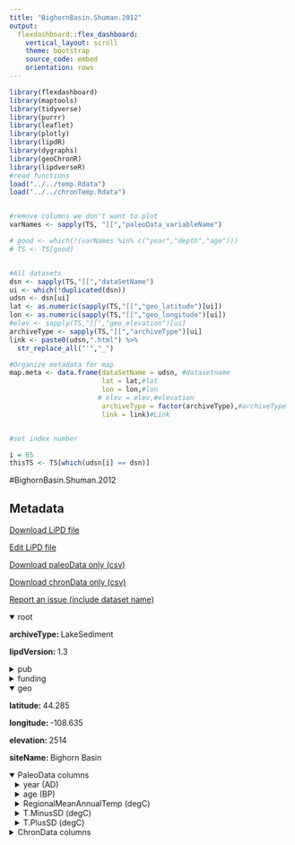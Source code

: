 ```yaml
---
title: "BighornBasin.Shuman.2012"
output: 
  flexdashboard::flex_dashboard:
    vertical_layout: scroll
    theme: bootstrap
    source_code: embed
    orientation: rows
---
```


```r
library(flexdashboard)
library(maptools)
library(tidyverse)
library(purrr)
library(leaflet)
library(plotly)
library(lipdR)
library(dygraphs)
library(geoChronR)
library(lipdverseR)
#read functions
load("../../temp.Rdata")
load("../../chronTemp.Rdata")


#remove columns we don't want to plot
varNames <- sapply(TS, "[[","paleoData_variableName")

# good <- which(!(varNames %in% c("year","depth","age")))
# TS <- TS[good]


#All datasets
dsn <- sapply(TS,"[[","dataSetName")
ui <- which(!duplicated(dsn))
udsn <- dsn[ui]
lat <- as.numeric(sapply(TS,"[[","geo_latitude")[ui])
lon <- as.numeric(sapply(TS,"[[","geo_longitude")[ui])
#elev <- sapply(TS,"[[","geo_elevation")[ui]
archiveType <- sapply(TS,"[[","archiveType")[ui]
link <- paste0(udsn,".html") %>% 
  str_replace_all("'","_")

#Organize metadata for map
map.meta <- data.frame(dataSetName = udsn, #datasetname
                       lat = lat,#lat
                       lon = lon,#lon
                      # elev = elev,#elevation
                       archiveType = factor(archiveType),#archiveType
                       link = link)#Link


#set index number

i = 65
thisTS <- TS[which(udsn[i] == dsn)]
```
#BighornBasin.Shuman.2012

Metadata {.sidebar}
-------------------------------------
[Download LiPD file](BighornBasin.Shuman.2012.lpd)
            

[Edit LiPD file](http://lipd.net/playground?source=http://lipdverse.org/globalHolocene/0_25_5/BighornBasin.Shuman.2012.lpd)
            

[Download paleoData only (csv)](BighornBasin.Shuman.2012.csv)
            

[Download chronData only (csv)](BighornBasin.Shuman.2012-chron.csv)
            

[Report an issue (include dataset name)](https://github.com/nickmckay/LiPDverse/issues)

<details open style="margin-left: 0px">
<summary>root</summary>
<p style="margin-left: 0px"><strong>archiveType: </strong>LakeSediment
<p style="margin-left: 0px"><strong>lipdVersion: </strong>1.3
</details>
<details>
<summary>pub</summary>
<details style="margin-left: 10px">
<summary>pub1</summary>
<p style="margin-left: 10px"><strong>author: </strong>list(list(name = "Kelly, R. L."), list(name = "Surovell, T. A."), list(name = "Shuman, B. N."), list(name = "Smith, G. M."))
<p style="margin-left: 10px"><strong>citeKey: </strong>needs0needsatitle
<p style="margin-left: 10px"><strong>journal: </strong>Proceedings of the National Academy of Sciences
<p style="margin-left: 10px"><strong>volume: </strong>110
<p style="margin-left: 10px"><strong>pages: </strong>443-447
<p style="margin-left: 10px"><strong>title: </strong>A continuous climatic impact on Holocene human population in the Rocky Mountains
</details>
<details style="margin-left: 10px">
<summary>pub2</summary>
<p style="margin-left: 10px"><strong>author: </strong>list(list(name = NA))
</details>
</details>
<details>
<summary>funding</summary>
<details style="margin-left: 10px">
<summary>funding1</summary>
<p style="margin-left: 10px"><strong>agency: </strong>Funding Agency
<p style="margin-left: 10px"><strong>grant: </strong>Grant name or number
</details>
</details>
<details open style="margin-left: 0px">
<summary>geo</summary>
<p style="margin-left: 0px"><strong>latitude: </strong>44.285
<p style="margin-left: 0px"><strong>longitude: </strong>-108.635
<p style="margin-left: 0px"><strong>elevation: </strong>2514
<p style="margin-left: 0px"><strong>siteName: </strong>Bighorn Basin
</details>
<details open>
<summary>PaleoData columns</summary>
<details style="margin-left: 10px">
<summary>year (AD)</summary>
<p style="margin-left: 10px"><strong>TSid: </strong>WEBea0cbee2
<p style="margin-left: 10px"><strong>variableName: </strong>year
<p style="margin-left: 10px"><strong>units: </strong>AD
<p style="margin-left: 10px"><strong>description: </strong>Year AD
</details>
<details style="margin-left: 10px">
<summary>age (BP)</summary>
<p style="margin-left: 10px"><strong>TSid: </strong>WEB4eef25f5
<p style="margin-left: 10px"><strong>variableName: </strong>age
<p style="margin-left: 10px"><strong>units: </strong>BP
<p style="margin-left: 10px"><strong>description: </strong>Years before present (1950) yr BP
</details>
<details style="margin-left: 10px">
<summary>RegionalMeanAnnualTemp (degC)</summary>
<p style="margin-left: 10px"><strong>TSid: </strong>LPD07ea24cb
<p style="margin-left: 10px"><strong>variableName: </strong>RegionalMeanAnnualTemp
<p style="margin-left: 10px"><strong>units: </strong>degC
<p style="margin-left: 10px"><strong>description: </strong>Average temperature reconstruction from Buckbean Fen and Sherd Lake
<p style="margin-left: 10px"><strong>useInGlobalTemperatureAnalysis: </strong>TRUE
<details>
<summary>interpretation</summary>
<details style="margin-left: 20px">
<summary>1</summary>
<p style="margin-left: 20px"><strong>direction: </strong>positive
<p style="margin-left: 20px"><strong>interpDirection: </strong>positive
<p style="margin-left: 20px"><strong>scope: </strong>climate
<p style="margin-left: 20px"><strong>seasonality: </strong>1 2 3 4 5 6 7 8 9 10 11 12
<p style="margin-left: 20px"><strong>variable: </strong>T
<p style="margin-left: 20px"><strong>variableDetail: </strong>MAT
</details>
</details>
</details>
<details style="margin-left: 10px">
<summary>T.MinusSD (degC)</summary>
<p style="margin-left: 10px"><strong>TSid: </strong>LPDce384646
<p style="margin-left: 10px"><strong>variableName: </strong>T.MinusSD
<p style="margin-left: 10px"><strong>units: </strong>degC
<p style="margin-left: 10px"><strong>useInGlobalTemperatureAnalysis: </strong>FALSE
</details>
<details style="margin-left: 10px">
<summary>T.PlusSD (degC)</summary>
<p style="margin-left: 10px"><strong>TSid: </strong>LPD206437bb
<p style="margin-left: 10px"><strong>variableName: </strong>T.PlusSD
<p style="margin-left: 10px"><strong>units: </strong>degC
<p style="margin-left: 10px"><strong>useInGlobalTemperatureAnalysis: </strong>FALSE
</details>
<details>
<summary>ChronData columns</summary>
<details style="margin-left: 10px">
<summary>age (unitless)</summary>
<p style="margin-left: 10px"><strong>TSid: </strong>LPD8575ae48
<p style="margin-left: 10px"><strong>variableName: </strong>age
<p style="margin-left: 10px"><strong>units: </strong>unitless
</details>
<details style="margin-left: 10px">
<summary>dummy2 (unitless)</summary>
<p style="margin-left: 10px"><strong>TSid: </strong>LPD656df09c
<p style="margin-left: 10px"><strong>variableName: </strong>dummy2
<p style="margin-left: 10px"><strong>units: </strong>unitless
</details>
<details style="margin-left: 10px">
<summary>dummy3 (unitless)</summary>
<p style="margin-left: 10px"><strong>TSid: </strong>LPD91b17d33
<p style="margin-left: 10px"><strong>variableName: </strong>dummy3
<p style="margin-left: 10px"><strong>units: </strong>unitless
</details>
<details style="margin-left: 10px">
<summary>dummy4 (unitless)</summary>
<p style="margin-left: 10px"><strong>TSid: </strong>LPD0d06288d
<p style="margin-left: 10px"><strong>variableName: </strong>dummy4
<p style="margin-left: 10px"><strong>units: </strong>unitless
</details>

Row {.tabset .tabset-fade}
-----------------------------------------------------------------------

### Sitemap

```r
  map.meta.split <- split(map.meta, map.meta$archiveType)


factpal <- colorFactor("Paired",map.meta$archiveType)
buff <- 15
l <- leaflet() %>% 
  addTiles() %>% 
  fitBounds(map.meta$lon[i]-buff,map.meta$lat[i]-buff,map.meta$lon[i]+buff,map.meta$lat[i]+buff)
  

  
  
names(map.meta.split) %>%
  purrr::walk( function(df) {
    l <<- l %>%
      addMarkers(data=map.meta.split[[df]],
                 lng=~lon, lat=~lat,
                 label=~as.character(archiveType),
                 popup=~paste(str_c('Dataset: <a href="',link,'">',dataSetName,'</a>'),
                                 # str_c("Elevation: ",elev),
                                  str_c("Archive Type: ",archiveType),
                                  sep = "<br>"),
                 group = df,
                 clusterOptions = markerClusterOptions(removeOutsideVisibleBounds = F),
                 labelOptions = labelOptions(noHide = F,
                                             direction = 'auto'))
  })

l %>%
  addLayersControl(position = "bottomleft",
    overlayGroups = names(map.meta.split),
    options = layersControlOptions(collapsed = FALSE,
                                   opacity = 0.8)
  )
```

### Search the LiPDverse (Beta! doesn't work well yet)
```r
#Add google search bar
htmltools::includeHTML("../../googleSearchChunk.html")
```


Row {.tabset .tabset-fade}
-----------------------------------------------------------------------

### RegionalMeanAnnualTemp (degC)
```r
plotCol(thisTS,ind = 1)
```

### T.MinusSD (degC)
```r
plotCol(thisTS,ind = 4)
```

### T.PlusSD (degC)
```r
plotCol(thisTS,ind = 5)
```

Row {.tabset .tabset-fade}
-----------------------------------------------------------------------

### age (unitless)
```r
plotCol(chronTS,ind = 1)
```

### dummy2 (unitless)
```r
plotCol(chronTS,ind = 2)
```

### dummy3 (unitless)
```r
plotCol(chronTS,ind = 3)
```

### dummy4 (unitless)
```r
plotCol(chronTS,ind = 4)
```
